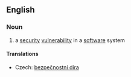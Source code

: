 ==English==
===Noun===
{{en-noun|sg=[[security]] [[hole]]}}

# {{computer}} a [[security]] [[vulnerability]] in a [[software]] system

====Translations====
{{trans-top|security vulnerability in a software system}}
* Czech: [[bezpečnostní díra]] {{f}}
{{trans-mid}}
{{trans-bottom}}